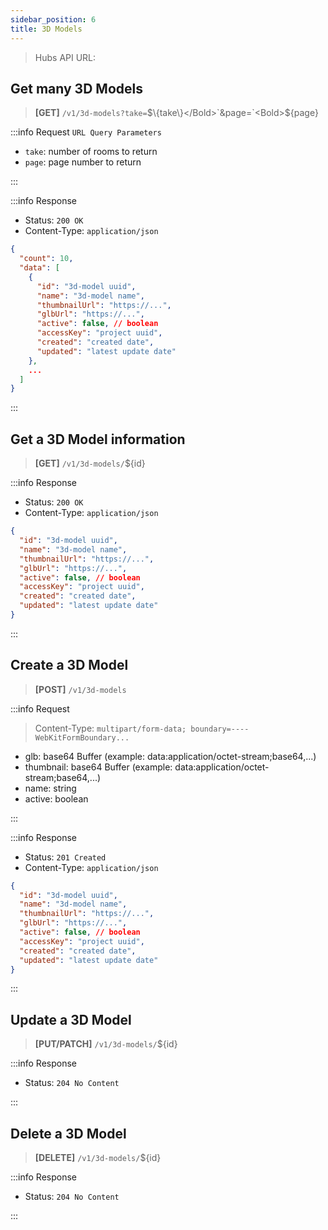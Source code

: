```yaml
---
sidebar_position: 6
title: 3D Models
---
```



> Hubs API URL: <a><APIUrl /></a>

## Get many 3D Models

> **[GET]** `/v1/3d-models?take=`<Bold>$\{take\}</Bold>`&page=`<Bold>$\{page\}</Bold>

:::info Request `URL Query Parameters`

- `take`: number of rooms to return
- `page`: page number to return

:::

:::info Response

- Status: `200 OK`
- Content-Type: `application/json`

```json
{
  "count": 10,
  "data": [
    {
      "id": "3d-model uuid",
      "name": "3d-model name",
      "thumbnailUrl": "https://...",
      "glbUrl": "https://...",
      "active": false, // boolean
      "accessKey": "project uuid",
      "created": "created date",
      "updated": "latest update date"
    },
    ...
  ]
}
```

:::

## Get a 3D Model information

> **[GET]** `/v1/3d-models/`<Bold>$\{id\}</Bold>

:::info Response

- Status: `200 OK`
- Content-Type: `application/json`

```json
{
  "id": "3d-model uuid",
  "name": "3d-model name",
  "thumbnailUrl": "https://...",
  "glbUrl": "https://...",
  "active": false, // boolean
  "accessKey": "project uuid",
  "created": "created date",
  "updated": "latest update date"
}
```

:::

## Create a 3D Model

> **[POST]** `/v1/3d-models`

:::info Request

> Content-Type: `multipart/form-data; boundary=----WebKitFormBoundary...`

- glb: base64 Buffer (example: data:application/octet-stream;base64,...)
- thumbnail: base64 Buffer (example: data:application/octet-stream;base64,...)
- name: string
- active: boolean

:::

:::info Response

- Status: `201 Created`
- Content-Type: `application/json`

```json
{
  "id": "3d-model uuid",
  "name": "3d-model name",
  "thumbnailUrl": "https://...",
  "glbUrl": "https://...",
  "active": false, // boolean
  "accessKey": "project uuid",
  "created": "created date",
  "updated": "latest update date"
}
```

:::


## Update a 3D Model

> **[PUT/PATCH]** `/v1/3d-models/`<Bold>$\{id\}</Bold>

:::info Response

- Status: `204 No Content`

:::

## Delete a 3D Model

> **[DELETE]** `/v1/3d-models/`<Bold>$\{id\}</Bold>

:::info Response

- Status: `204 No Content`

:::
